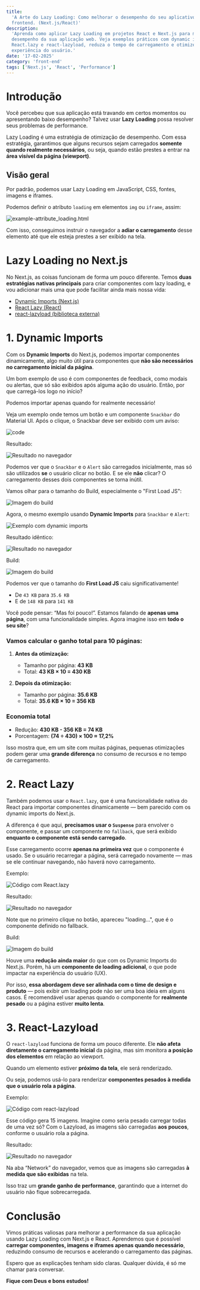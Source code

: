 ```yaml
---
title:
  'A Arte do Lazy Loading: Como melhorar o desempenho do seu aplicativo
  frontend. (Next.js/React)'
description:
  'Aprenda como aplicar Lazy Loading em projetos React e Next.js para melhorar o
  desempenho da sua aplicação web. Veja exemplos práticos com dynamic import,
  React.lazy e react-lazyload, reduza o tempo de carregamento e otimize a
  experiência do usuário.'
date: '17-02-2025'
category: 'front-end'
tags: ['Next.js', 'React', 'Performance']
---
```


# Introdução

Você percebeu que sua aplicação está travando em certos momentos ou apresentando
baixo desempenho? Talvez usar **Lazy Loading** possa resolver seus problemas de
performance.

Lazy Loading é uma estratégia de otimização de desempenho. Com essa estratégia,
garantimos que alguns recursos sejam carregados **somente quando realmente
necessários**, ou seja, quando estão prestes a entrar na **área visível da
página (viewport)**.

## Visão geral

Por padrão, podemos usar Lazy Loading em JavaScript, CSS, fontes, imagens e
iframes.

Podemos definir o atributo `loading` em elementos `img` ou `iframe`, assim:

![example-attribute_loading.html](https://dev-to-uploads.s3.amazonaws.com/uploads/articles/71u1kqx5sncswurvi1uo.png)

Com isso, conseguimos instruir o navegador a **adiar o carregamento** desse
elemento até que ele esteja prestes a ser exibido na tela.

# Lazy Loading no Next.js

No Next.js, as coisas funcionam de forma um pouco diferente. Temos **duas
estratégias nativas principais** para criar componentes com lazy loading, e vou
adicionar mais uma que pode facilitar ainda mais nossa vida:

- [Dynamic Imports (Next.js)](https://nextjs.org/docs/pages/building-your-application/optimizing/lazy-loading#nextdynamic)
- [React Lazy (React)](https://react.dev/reference/react/lazy)
- [react-lazyload (biblioteca externa)](https://www.npmjs.com/package/react-lazy-load)

# 1. Dynamic Imports

Com os **Dynamic Imports** do Next.js, podemos importar componentes
dinamicamente, algo muito útil para componentes que **não são necessários no
carregamento inicial da página**.

Um bom exemplo de uso é com componentes de feedback, como modais ou alertas, que
só são exibidos após alguma ação do usuário. Então, por que carregá-los logo no
início?

Podemos importar apenas quando for realmente necessário!

Veja um exemplo onde temos um botão e um componente `Snackbar` do Material UI.
Após o clique, o Snackbar deve ser exibido com um aviso:

![code](https://dev-to-uploads.s3.amazonaws.com/uploads/articles/mny2gzxqeek3itovxdr4.png)

Resultado:

![Resultado no navegador](https://dev-to-uploads.s3.amazonaws.com/uploads/articles/vgf51ji9vr6fj00w6qyc.gif)

Podemos ver que o `Snackbar` e o `Alert` são carregados inicialmente, mas só são
utilizados **se** o usuário clicar no botão. E se ele **não** clicar? O
carregamento desses dois componentes se torna inútil.

Vamos olhar para o tamanho do Build, especialmente o "First Load JS":

![Imagem do build](https://dev-to-uploads.s3.amazonaws.com/uploads/articles/uwhnnhg46rn2thj1xnqj.png)

Agora, o mesmo exemplo usando **Dynamic Imports** para `Snackbar` e `Alert`:

![Exemplo com dynamic imports](https://dev-to-uploads.s3.amazonaws.com/uploads/articles/q73g9cu49o3ujejs22xp.png)

Resultado idêntico:

![Resultado no navegador](https://dev-to-uploads.s3.amazonaws.com/uploads/articles/3jee9bnacpc9idqfm01l.gif)

Build:

![Imagem do build](https://dev-to-uploads.s3.amazonaws.com/uploads/articles/6kn8w0dslvp44uq6hayl.png)

Podemos ver que o tamanho do **First Load JS** caiu significativamente!

- De `43 KB` para `35.6 KB`
- E de `148 KB` para `141 KB`

Você pode pensar: “Mas foi pouco!”. Estamos falando de **apenas uma página**,
com uma funcionalidade simples. Agora imagine isso em **todo o seu site**?

### Vamos calcular o ganho total para 10 páginas:

1. **Antes da otimização:**

   - Tamanho por página: **43 KB**
   - Total: **43 KB × 10 = 430 KB**

2. **Depois da otimização:**
   - Tamanho por página: **35.6 KB**
   - Total: **35.6 KB × 10 = 356 KB**

### **Economia total**

- Redução: **430 KB - 356 KB = 74 KB**
- Porcentagem: **(74 ÷ 430) × 100 ≈ 17,2%**

Isso mostra que, em um site com muitas páginas, pequenas otimizações podem gerar
uma **grande diferença** no consumo de recursos e no tempo de carregamento.

# 2. React Lazy

Também podemos usar o `React.lazy`, que é uma funcionalidade nativa do React
para importar componentes dinamicamente — bem parecido com os dynamic imports do
Next.js.

A diferença é que aqui, **precisamos usar o `Suspense`** para envolver o
componente, e passar um componente no `fallback`, que será exibido **enquanto o
componente está sendo carregado**.

Esse carregamento ocorre **apenas na primeira vez** que o componente é usado. Se
o usuário recarregar a página, será carregado novamente — mas se ele continuar
navegando, não haverá novo carregamento.

Exemplo:

![Código com React.lazy](https://dev-to-uploads.s3.amazonaws.com/uploads/articles/dyi8m0yt6lje5cev6dv7.png)

Resultado:

![Resultado no navegador](https://dev-to-uploads.s3.amazonaws.com/uploads/articles/udehn5nfq9kxtq055yf4.gif)

Note que no primeiro clique no botão, apareceu "loading...", que é o componente
definido no fallback.

Build:

![Imagem do build](https://dev-to-uploads.s3.amazonaws.com/uploads/articles/vmrqapbfiaibdpk23t6e.png)

Houve uma **redução ainda maior** do que com os Dynamic Imports do Next.js.
Porém, há um **componente de loading adicional**, o que pode impactar na
experiência do usuário (UX).

Por isso, **essa abordagem deve ser alinhada com o time de design e produto** —
pois exibir um loading pode não ser uma boa ideia em alguns casos. É
recomendável usar apenas quando o componente for **realmente pesado** ou a
página estiver **muito lenta**.

# 3. React-Lazyload

O `react-lazyload` funciona de forma um pouco diferente. Ele **não afeta
diretamente o carregamento inicial** da página, mas sim monitora **a posição dos
elementos** em relação ao viewport.

Quando um elemento estiver **próximo da tela**, ele será renderizado.

Ou seja, podemos usá-lo para renderizar **componentes pesados à medida que o
usuário rola a página**.

Exemplo:

![Código com react-lazyload](https://dev-to-uploads.s3.amazonaws.com/uploads/articles/sbeoxao9npd352j2anyz.png)

Esse código gera 15 imagens. Imagine como seria pesado carregar todas de uma vez
só? Com o Lazyload, as imagens são carregadas **aos poucos**, conforme o usuário
rola a página.

Resultado:

![Resultado no navegador](https://dev-to-uploads.s3.amazonaws.com/uploads/articles/xmex10qd2o3008sh9lw0.gif)

Na aba “Network” do navegador, vemos que as imagens são carregadas **à medida
que são exibidas** na tela.

Isso traz um **grande ganho de performance**, garantindo que a internet do
usuário não fique sobrecarregada.

# Conclusão

Vimos práticas valiosas para melhorar a performance da sua aplicação usando Lazy
Loading com Next.js e React. Aprendemos que é possível **carregar componentes,
imagens e iframes apenas quando necessário**, reduzindo consumo de recursos e
acelerando o carregamento das páginas.

Espero que as explicações tenham sido claras. Qualquer dúvida, é só me chamar
para conversar.

**Fique com Deus e bons estudos!**
